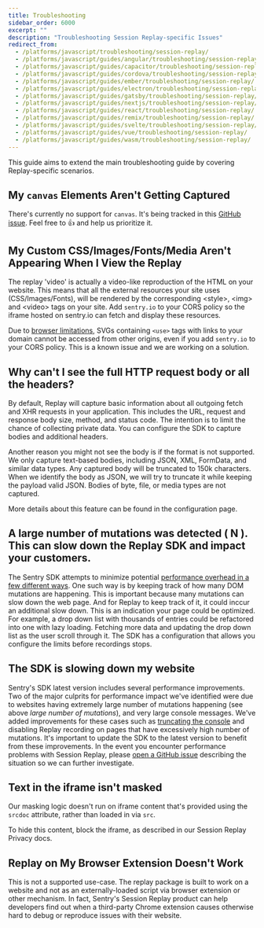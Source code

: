```yaml
---
title: Troubleshooting
sidebar_order: 6000
excerpt: ""
description: "Troubleshooting Session Replay-specific Issues"
redirect_from:
  - /platforms/javascript/troubleshooting/session-replay/
  - /platforms/javascript/guides/angular/troubleshooting/session-replay/
  - /platforms/javascript/guides/capacitor/troubleshooting/session-replay/
  - /platforms/javascript/guides/cordova/troubleshooting/session-replay/
  - /platforms/javascript/guides/ember/troubleshooting/session-replay/
  - /platforms/javascript/guides/electron/troubleshooting/session-replay/
  - /platforms/javascript/guides/gatsby/troubleshooting/session-replay/
  - /platforms/javascript/guides/nextjs/troubleshooting/session-replay/
  - /platforms/javascript/guides/react/troubleshooting/session-replay/
  - /platforms/javascript/guides/remix/troubleshooting/session-replay/
  - /platforms/javascript/guides/svelte/troubleshooting/session-replay/
  - /platforms/javascript/guides/vue/troubleshooting/session-replay/
  - /platforms/javascript/guides/wasm/troubleshooting/session-replay/
---
```


This guide aims to extend the <PlatformLink to="/troubleshooting/">main troubleshooting</PlatformLink> guide by covering Replay-specific scenarios.

## My `canvas` Elements Aren't Getting Captured

There's currently no support for `canvas`. It's being tracked in this [GitHub issue](https://github.com/getsentry/sentry-javascript/issues/6519). Feel free to 👍 and help us prioritize it.

## My Custom CSS/Images/Fonts/Media Aren't Appearing When I View the Replay

The replay 'video' is actually a video-like reproduction of the HTML on your website. This means that all the external resources your site uses (CSS/Images/Fonts), will be rendered by the corresponding &lt;style&gt;, &lt;img&gt; and &lt;video&gt; tags on your site. Add `sentry.io` to your CORS policy so the iframe hosted on sentry.io can fetch and display these resources.

<Alert>

Due to [browser limitations](https://developer.mozilla.org/en-US/docs/Web/SVG/Element/use), SVGs containing `<use>` tags with links to your domain cannot be accessed from other origins, even if you add `sentry.io` to your CORS policy. This is a known issue and we are working on a solution.

</Alert>

## Why can't I see the full HTTP request body or all the headers?

By default, Replay will capture basic information about all outgoing fetch and XHR requests in your application. This includes the URL, request and response body size, method, and status code.
The intention is to limit the chance of collecting private data. You can <PlatformLink to="/session-replay/configuration/">configure the SDK to capture bodies and additional headers</PlatformLink>.

Another reason you might not see the body is if the format is not supported. We only capture text-based bodies, including JSON, XML, FormData, and similar data types. Any captured body will be truncated to 150k characters. When we identify the body as JSON, we will try to truncate it while keeping the payload valid JSON. Bodies of byte, file, or media types are not captured.

More details about this feature can be found in the <PlatformLink to="/session-replay/configuration/">configuration page</PlatformLink>.

## A large number of mutations was detected ( N ). This can slow down the Replay SDK and impact your customers.

The Sentry SDK attempts to minimize potential [performance overhead in a few different ways](/product/session-replay/performance-overhead/#how-is-session-replay-optimized).
One such way is by keeping track of how many DOM mutations are happening. This is important because many mutations can slow down the web page. And for Replay to keep track of it,
it could inccur an additional slow down. This is an indication your page could be optimized. For example, a drop down list with thousands of entries could be refactored into one with lazy loading.
Fetching more data and updating the drop down list as the user scroll through it.
The SDK has a <PlatformLink to="/session-replay/configuration/#mutation-limits">configuration that allows you configure the limits</PlatformLink> before recordings stops.

## The SDK is slowing down my website

Sentry's SDK latest version includes several performance improvements. Two of the major culprits for performance impact we've identified
were due to websites having extremely large number of mutations happening (see above _large number of mutations_), and very large console messages. We've added improvements for these
cases such as [truncating the console](https://github.com/getsentry/sentry-javascript/pull/7917) and disabling Replay recording on pages that have excessively high number of mutations.
It's important to update the SDK to the latest version to benefit from these improvements. In the event you encounter performance problems with Session Replay,
please [open a GitHub issue](https://github.com/getsentry/sentry-javascript/issues/new?assignees=&labels=Type%3A+Bug&projects=&template=bug.yml) describing the situation so we can further investigate.

## Text in the iframe isn't masked

Our masking logic doesn't run on iframe content that's provided using the `srcdoc` attribute, rather than loaded in via `src`.

To hide this content, block the iframe, as described in our Session Replay <PlatformLink to="/session-replay/privacy/#blocking">Privacy</PlatformLink> docs.

## Replay on My Browser Extension Doesn't Work

This is not a supported use-case. The replay package is built to work on a website and not as an externally-loaded script via browser extension or other mechanism. In fact, Sentry's Session Replay product can help developers find out when a third-party Chrome extension causes otherwise hard to debug or reproduce issues with their website.
